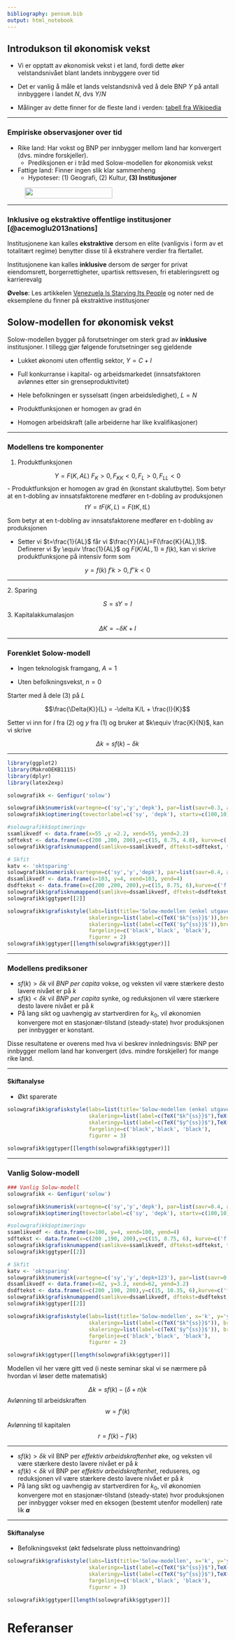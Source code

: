 ```yaml
---
bibliography: pensum.bib
output: html_notebook
---
```


## Introdukson til økonomisk vekst

- Vi er opptatt av økonomisk vekst i et land,  fordi dette øker velstandsnivået blant landets innbyggere over tid

- Det er vanlig å måle et lands velstandsnivå ved å dele BNP $Y$ på antall innbyggere i landet $N$, dvs $Y/N$

- Målinger av dette finner for de fleste land i verden:  [tabell fra Wikipedia](https://en.wikipedia.org/wiki/List_of_countries_by_GDP_(PPP)_per_capita)

---

### Empiriske observasjoner over tid

- Rike land: Har vokst og BNP per innbygger mellom land har konvergert (dvs. mindre forskjeller).
    + Prediksjonen er i tråd med Solow-modellen for økonomisk vekst
    
- Fattige land: Finner ingen slik klar sammenheng
    + Hypoteser: (1) Geografi, (2) Kultur, **(3) Institusjoner**

<figure>
<img id='grere' src="bilder/northsouthchina.png" height="25px" width="200px" />
</figure>

---

###  Inklusive og ekstraktive offentlige institusjoner [@acemoglu2013nations]

Institusjonene kan kalles **ekstraktive** dersom en elite (vanligvis i form av et totalitært regime) benytter disse til å ekstrahere verdier fra flertallet. 

Institusjonene kan kalles **inklusive** dersom de sørger for privat eiendomsrett, borgerrettigheter, upartisk 
rettsvesen, fri etableringsrett og karrierevalg

**Øvelse**: Les artikkelen [Venezuela Is Starving Its People](artikler/del2_venezuela.pdf) og noter ned de eksemplene du finner på ekstraktive institusjoner 

## Solow-modellen for økonomisk vekst 

Solow-modellen bygger på forutsetninger om sterk grad av **inklusive** institusjoner. I tillegg gjør følgende forutsetninger seg gjeldende

-  Lukket økonomi uten offentlig sektor, $Y = C + I$

- Full konkurranse i kapital- og arbeidsmarkedet (innsatsfaktoren avlønnes etter sin grenseproduktivitet)

- Hele befolkningen er sysselsatt (ingen arbeidsledighet), $L=N$

- Produktfunksjonen er homogen av grad én

- Homogen arbeidskraft (alle arbeiderne har like kvalifikasjoner)

---

### Modellens tre komponenter

1. Produktfunksjonen

$$Y=F(K,AL) \text{ } F_{K}>0, F_{KK}<0, F_{L}>0, F_{LL}<0$$
- Produktfunksjon er homogen av grad én (konstant skalutbytte). Som betyr at en t-dobling av innsatsfaktorene medfører en t-dobling av produksjonen
$$tY=tF(K,L)=F(tK,tL)$$ 

Som betyr at en t-dobling av innsatsfaktorene medfører en t-dobling av produksjonen

- Setter vi $t=\frac{1}{AL}$ får vi $\frac{Y}{AL}=F(\frac{K}{AL},1)$. Definerer vi $y \equiv \frac{1}{AL}$ og $F(K/AL,1) \equiv f(k)$, kan vi skrive produktfunksjone på intensiv form som 

$$y=f(k) \text{ } f'{k}>0, f''{k}<0$$

---

$\text{2.}$ Sparing

$$S=sY=I$$
3. Kapitalakkumalasjon

$$\Delta K=-\delta K + I$$

---

### Forenklet Solow-modell

- Ingen teknologisk framgang, $A=1$

- Uten befolkningsvekst, $n=0$

Starter med å dele $(3)$ på $L$

$$\frac{\Delta{K}}{L} = -\delta K/L + \frac{I}{K}$$

Setter vi inn for $I$ fra (2) og $y$ fra (1) og bruker at $k\equiv \frac{K}{N}$, kan vi skrive

$$\Delta{k} = sf(k)  -\delta k$$

---

```r
library(ggplot2)
library(MakroOEKB1115)
library(dplyr)
library(latex2exp)

solowgrafikk <- Genfigur('solow')

solowgrafikk$numerisk(vartegne=c('sy','y','depk'), par=list(savr=0.3, alpha=0.5, n=0, gamma=0.04), endvar=list(k=1:200) ,kat='solow')
solowgrafikk$optimering(tovectorlabel=c('sy', 'depk'), startv=c(100,10))

#solowgrafikk$optimeringv
ssamlikvedf <- data.frame(x=55 ,y =2.2, xend=55, yend=2.2)
sdftekst <- data.frame(x=c(200 ,200, 200),y=c(15, 8.75, 4.8), kurve=c('f(k)', 'gamma*k', 'sf(k)'), farge=c('red', 'red', 'red'))
solowgrafikk$grafisknumappend(samlikve=ssamlikvedf, dftekst=sdftekst, tilstand='solow')

# Skfit
katv <- 'oktsparing'
solowgrafikk$numerisk(vartegne=c('sy','y','depk'), par=list(savr=0.4, alpha=0.5, n=0, gamma=0.04), endvar=list(k=1:200) ,kat=katv)
dssamlikvedf <- data.frame(x=103, y=4, xend=103, yend=4)
dsdftekst <- data.frame(x=c(200 ,200, 200),y=c(15, 8.75, 6),kurve=c('f(k)', 'gamma*k', "s'f(k)"), farge=c('red', 'red', 'red'))
solowgrafikk$grafisknumappend(samlikve=dssamlikvedf, dftekst=dsdftekst, tilstand=katv)
solowgrafikk$ggtyper[[2]]
```

```r
solowgrafikk$grafiskstyle(labs=list(title='Solow-modellen (enkel utgave)', x='k', y='y=f(k)'),
                          skaleringx=list(label=c(TeX('$k^{ss}}$')),breaks=ssamlikvedf$x,limits=NULL),
                          skaleringy=list(label=c(TeX('$y^{ss}}$')),breaks=ssamlikvedf$y,limits=NULL),
                          fargelinje=c('black','black', 'black'),
                          figurnr = 2)
solowgrafikk$ggtyper[[length(solowgrafikk$ggtyper)]]
```

---


### Modellens prediksoner
- $sf(k)> \delta k$ vil *BNP per capita* vokse, og veksten vil være stærkere desto lavere nivået er på $k$ 
- $sf(k)< \delta k$ vil *BNP per capita* synke, og reduksjonen vil være stærkere desto lavere nivået er på $k$   
- På lang sikt og uavhengig av startverdiren for $k_{0}$, vil økonomien konvergere mot en stasjonær-tilstand (steady-state) hvor
produksjonen per innbygger er konstant.


Disse resultatene er overens med hva vi beskrev innledningsvis: BNP per innbygger mellom land har konvergert (dvs. mindre forskjeller) for mange rike land.

---

#### Skiftanalyse

- Økt sparerate

```r
solowgrafikk$grafiskstyle(labs=list(title='Solow-modellen (enkel utgave)', x='k', y='y=f(k)'),
                          skaleringx=list(label=c(TeX("$k^{ss}}$"),TeX("$k^{ss'}}$")), breaks=c(dssamlikvedf$x, ssamlikvedf$x),limits=NULL),
                          skaleringy=list(label=c(TeX("$y^{ss}}$"),TeX("$y'^{ss'}}$")), breaks=c(dssamlikvedf$y, ssamlikvedf$y),limits=NULL),
                          fargelinje=c('black','black', 'black'),
                          figurnr = 3)

solowgrafikk$ggtyper[[length(solowgrafikk$ggtyper)]]
```


---

### Vanlig Solow-modell


```r
### Vanlig Solow-modell
solowgrafikk <- Genfigur('solow')

solowgrafikk$numerisk(vartegne=c('sy','y','depk'), par=list(savr=0.4, alpha=0.5, n=0, gamma=0.04), endvar=list(k=1:200) ,kat='solow')
solowgrafikk$optimering(tovectorlabel=c('sy', 'depk'), startv=c(100,10))

#solowgrafikk$optimeringv
ssamlikvedf <- data.frame(x=100, y=4, xend=100, yend=4)
sdftekst <- data.frame(x=c(200 ,190, 200),y=c(15, 8.75, 6), kurve=c('f(k)', "(n+gamma)k", 'sf(k)'), farge=c('red', 'red', 'red'))
solowgrafikk$grafisknumappend(samlikve=ssamlikvedf, dftekst=sdftekst, tilstand='solow')
solowgrafikk$ggtyper[[2]]

# Skfit
katv <- 'oktsparing'
solowgrafikk$numerisk(vartegne=c('sy','y','depk+123'), par=list(savr=0.4, alpha=0.5, n=0.01, gamma=0.04), endvar=list(k=1:200) ,kat=katv)
dssamlikvedf <- data.frame(x=62, y=3.2, xend=62, yend=3.2)
dsdftekst <- data.frame(x=c(200 ,190, 200),y=c(15, 10.35, 6),kurve=c('f(k)', "(n'+gamma)k", "sf(k)"), farge=c('red', 'red', 'red'))
solowgrafikk$grafisknumappend(samlikve=dssamlikvedf, dftekst=dsdftekst, tilstand=katv)
solowgrafikk$ggtyper[[2]]

solowgrafikk$grafiskstyle(labs=list(title='Solow-modellen', x='k', y='y=f(k)'),
                          skaleringx=list(label=c(TeX("$k^{ss}}$")), breaks=ssamlikvedf$x,limits=NULL),
                          skaleringy=list(label=c(TeX('$y^{ss}}$')), breaks=ssamlikvedf$y,limits=NULL),
                          fargelinje=c('black','black', 'black'),
                          figurnr = 2)
```


```r
solowgrafikk$ggtyper[[length(solowgrafikk$ggtyper)]]
```


Modellen vil her være gitt ved (i neste seminar skal vi se nærmere på hvordan vi løser dette matematisk)

$$\Delta{k} = sf(k)-(\delta+n) k$$
Avlønning til arbeidskraften
$$w = f'(k)$$

Avlønning til kapitalen
$$r = f(k)- f'(k)$$

---


- $sf(k)> \delta k$ vil BNP per *effektiv arbeidskraftenhet* øke, og veksten vil være stærkere desto lavere nivået er på $k$ 
- $sf(k)< \delta k$ vil BNP per *effektiv arbeidskraftenhet*, reduseres, og reduksjonen vil være stærkere desto lavere nivået er på $k$   
- På lang sikt og uavhengig av startverdiren for $k_{0}$, vil økonomien konvergere mot en stasjonær-tilstand (steady-state) hvor
produksjonen per innbygger vokser med en eksogen (bestemt utenfor modellen) rate lik **$a$** 

---

#### Skiftanalyse

- Befolkningsvekst (økt fødselsrate pluss nettoinvandring)

```r
solowgrafikk$grafiskstyle(labs=list(title='Solow-modellen', x='k', y='y=f(k)'),
                          skaleringx=list(label=c(TeX("$k^{ss}}$"),TeX("$k^{ss'}}$")), breaks=c(dssamlikvedf$x, ssamlikvedf$x),limits=NULL),
                          skaleringy=list(label=c(TeX("$y^{ss}}$"),TeX("$y'^{ss'}}$")), breaks=c(dssamlikvedf$y, ssamlikvedf$y),limits=NULL),
                          fargelinje=c('black','black', 'black'),
                          figurnr = 3)

solowgrafikk$ggtyper[[length(solowgrafikk$ggtyper)]]

```


# Referanser
